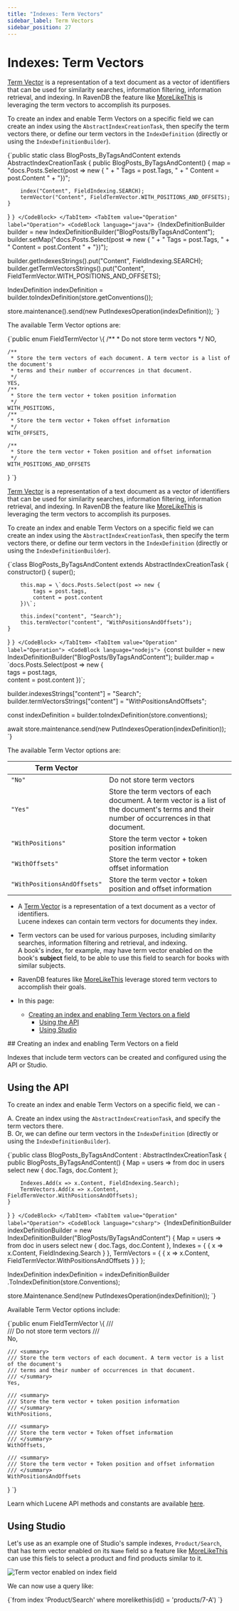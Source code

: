 ---
title: "Indexes: Term Vectors"
sidebar_label: Term Vectors
sidebar_position: 27
---




# Indexes: Term Vectors
<LanguageSwitcher supportedLanguages={supportedLanguages} />
<LanguageContent language="java">


[Term Vector](https://en.wikipedia.org/wiki/Vector_space_model) is a representation of a text document as a vector of identifiers that can be used for similarity searches, information filtering, information retrieval, and indexing. In RavenDB the feature like [MoreLikeThis](../client-api/session/querying/how-to-use-morelikethis) is leveraging the term vectors to accomplish its purposes.

To create an index and enable Term Vectors on a specific field we can create an index using  the `AbstractIndexCreationTask`, then specify the term vectors there, or define our term vectors in the `IndexDefinition` (directly or using the `IndexDefinitionBuilder`).

<Tabs groupId='languageSyntax'>
<TabItem value="AbstractIndexCreationTask" label="AbstractIndexCreationTask">
<CodeBlock language="java">
{`public static class BlogPosts_ByTagsAndContent extends AbstractIndexCreationTask {
    public BlogPosts_ByTagsAndContent() {
        map = "docs.Posts.Select(post => new { " +
            "    Tags = post.Tags, " +
            "    Content = post.Content " +
            "})";

        index("Content", FieldIndexing.SEARCH);
        termVector("Content", FieldTermVector.WITH_POSITIONS_AND_OFFSETS);
    }
}
`}
</CodeBlock>
</TabItem>
<TabItem value="Operation" label="Operation">
<CodeBlock language="java">
{`IndexDefinitionBuilder builder = new IndexDefinitionBuilder("BlogPosts/ByTagsAndContent");
builder.setMap("docs.Posts.Select(post => new { " +
    "    Tags = post.Tags, " +
    "    Content = post.Content " +
    "})");

builder.getIndexesStrings().put("Content", FieldIndexing.SEARCH);
builder.getTermVectorsStrings().put("Content", FieldTermVector.WITH_POSITIONS_AND_OFFSETS);

IndexDefinition indexDefinition = builder.toIndexDefinition(store.getConventions());

store.maintenance().send(new PutIndexesOperation(indexDefinition));
`}
</CodeBlock>
</TabItem>
</Tabs>

The available Term Vector options are:

<TabItem value="something-something" label="term_vectors_3">
<CodeBlock language="java">
{`public enum FieldTermVector \{
    /**
     * Do not store term vectors
     */
    NO,

    /**
     * Store the term vectors of each document. A term vector is a list of the document's
     * terms and their number of occurrences in that document.
     */
    YES,
    /**
     * Store the term vector + token position information
     */
    WITH_POSITIONS,
    /**
     * Store the term vector + Token offset information
     */
    WITH_OFFSETS,

    /**
     * Store the term vector + Token position and offset information
     */
    WITH_POSITIONS_AND_OFFSETS
\}
`}
</CodeBlock>
</TabItem>


</LanguageContent>
<LanguageContent language="nodejs">


[Term Vector](https://en.wikipedia.org/wiki/Vector_space_model) is a representation of a text document as a vector of identifiers that can be used for similarity searches, information filtering, information retrieval, and indexing. In RavenDB the feature like [MoreLikeThis](../client-api/session/querying/how-to-use-morelikethis) is leveraging the term vectors to accomplish its purposes.

To create an index and enable Term Vectors on a specific field we can create an index using  the `AbstractIndexCreationTask`, then specify the term vectors there, or define our term vectors in the `IndexDefinition` (directly or using the `IndexDefinitionBuilder`).

<Tabs groupId='languageSyntax'>
<TabItem value="AbstractIndexCreationTask" label="AbstractIndexCreationTask">
<CodeBlock language="nodejs">
{`class BlogPosts_ByTagsAndContent extends AbstractIndexCreationTask {
    constructor() {
        super();

        this.map = \`docs.Posts.Select(post => new {     
            tags = post.tags,     
            content = post.content 
        })\`; 

        this.index("content", "Search");
        this.termVector("content", "WithPositionsAndOffsets");
    }
}
`}
</CodeBlock>
</TabItem>
<TabItem value="Operation" label="Operation">
<CodeBlock language="nodejs">
{`const builder = new IndexDefinitionBuilder("BlogPosts/ByTagsAndContent");
builder.map = \`docs.Posts.Select(post => new {     
    tags = post.tags,     
    content = post.content 
})\`; 

builder.indexesStrings["content"] = "Search";
builder.termVectorsStrings["content"] = "WithPositionsAndOffsets";

const indexDefinition = builder.toIndexDefinition(store.conventions);

await store.maintenance.send(new PutIndexesOperation(indexDefinition));
`}
</CodeBlock>
</TabItem>
</Tabs>

The available Term Vector options are:

| Term Vector | |
| ----------- | - |
| `"No"` | Do not store term vectors |
| `"Yes"` | Store the term vectors of each document. A term vector is a list of the document's terms and their number of occurrences in that document. |
| `"WithPositions"` | Store the term vector + token position information |
| `"WithOffsets"` | Store the term vector + token offset information |
| `"WithPositionsAndOffsets"` | Store the term vector + token position and offset information |


</LanguageContent>
<LanguageContent language="csharp">

<Admonition type="note" title="Note">

* A [Term Vector](https://en.wikipedia.org/wiki/Vector_space_model) is a representation of a text document 
  as a vector of identifiers.  
  Lucene indexes can contain term vectors for documents they index.  
* Term vectors can be used for various purposes, including similarity searches, information filtering 
  and retrieval, and indexing.  
  A book's index, for example, may have term vector enabled on the book's **subject** field, to be able 
  to use this field to search for books with similar subjects.  
* RavenDB features like [MoreLikeThis](../client-api/session/querying/how-to-use-morelikethis) leverage 
  stored term vectors to accomplish their goals.

* In this page:
   * [Creating an index and enabling Term Vectors on a field](../indexes/using-term-vectors#creating-an-index-and-enabling-term-vectors-on-a-field)
       * [Using the API](../indexes/using-term-vectors#using-the-api)  
       * [Using Studio](../indexes/using-term-vectors#using-studio)

</Admonition>
## Creating an index and enabling Term Vectors on a field

Indexes that include term vectors can be created and configured using the API 
or Studio.  

## Using the API 

To create an index and enable Term Vectors on a specific field,  we can -  

A. Create an index using  the `AbstractIndexCreationTask`, and specify the term vectors there.  
B. Or, we can define our term vectors in the `IndexDefinition` (directly or using the `IndexDefinitionBuilder`).  

<Tabs groupId='languageSyntax'>
<TabItem value="AbstractIndexCreationTask" label="AbstractIndexCreationTask">
<CodeBlock language="csharp">
{`public class BlogPosts_ByTagsAndContent : AbstractIndexCreationTask<BlogPost>
{
    public BlogPosts_ByTagsAndContent()
    {
        Map = users => from doc in users
                       select new
                       {
                           doc.Tags,
                           doc.Content
                       };

        Indexes.Add(x => x.Content, FieldIndexing.Search);
        TermVectors.Add(x => x.Content, FieldTermVector.WithPositionsAndOffsets);
    }
}
`}
</CodeBlock>
</TabItem>
<TabItem value="Operation" label="Operation">
<CodeBlock language="csharp">
{`IndexDefinitionBuilder<BlogPost> indexDefinitionBuilder =
    new IndexDefinitionBuilder<BlogPost>("BlogPosts/ByTagsAndContent")
    {
        Map = users => from doc in users
                       select new
                       {
                           doc.Tags,
                           doc.Content
                       },
        Indexes =
        {
            { x => x.Content, FieldIndexing.Search }
        },
        TermVectors =
        {
            { x => x.Content, FieldTermVector.WithPositionsAndOffsets }
        }
    };

IndexDefinition indexDefinition = indexDefinitionBuilder
    .ToIndexDefinition(store.Conventions);

store.Maintenance.Send(new PutIndexesOperation(indexDefinition));
`}
</CodeBlock>
</TabItem>
</Tabs>

Available Term Vector options include:

<TabItem value="something" label="term_vectors_3">
<CodeBlock language="csharp">
{`public enum FieldTermVector
\{
    /// <summary>
    /// Do not store term vectors
    /// </summary>
    No,

    /// <summary>
    /// Store the term vectors of each document. A term vector is a list of the document's
    /// terms and their number of occurrences in that document.
    /// </summary>
    Yes,

    /// <summary>
    /// Store the term vector + token position information
    /// </summary>
    WithPositions,

    /// <summary>
    /// Store the term vector + Token offset information
    /// </summary>
    WithOffsets,

    /// <summary>
    /// Store the term vector + Token position and offset information
    /// </summary>
    WithPositionsAndOffsets
\}
`}
</CodeBlock>
</TabItem>

Learn which Lucene API methods and constants are available [here](https://lucene.apache.org/core/3_6_2/api/all/org/apache/lucene/document/Field.TermVector.html).

## Using Studio

Let's use as an example one of Studio's sample indexes, `Product/Search`, that has term vector 
enabled on its `Name` field so a feature like [MoreLikeThis](../client-api/session/querying/how-to-use-morelikethis) 
can use this fiels to select a product and find products similar to it.  

![Term vector enabled on index field](./assets/term-vector-enabled.png)

We can now use a query like:

<TabItem value="something" label="sql">
<CodeBlock language="sql">
{`from index 'Product/Search' 
where morelikethis(id() = 'products/7-A')
`}
</CodeBlock>
</TabItem>




</LanguageContent>